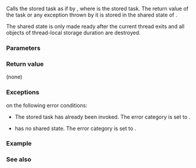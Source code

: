 {{cpp/thread/packaged_task/title|make_ready_at_thread_exit}}
{{cpp/thread/packaged_task/navbar}}
{{ddcl|since=c++11|
void make_ready_at_thread_exit( ArgTypes... args );
}}

Calls the stored task as if by {{box|{{lti|cpp/utility/functional|INVOKE&lt;R&gt;}}{{c/core|(f, args...)}}}}, where {{c|f}} is the stored task. The return value of the task or any exception thrown by it is stored in the shared state of {{c|*this}}.

The shared state is only made ready after the current thread exits and all objects of thread-local storage duration are destroyed.

===Parameters===
{{par begin}}
{{par|args|the parameters to pass on invocation of the stored task}}
{{par end}}

===Return value===
(none)

===Exceptions===
{{lc|std::future_error}} on the following error conditions:

* The stored task has already been invoked. The error category is set to {{tt|promise_already_satisfied}}.
* {{c|*this}} has no shared state. The error category is set to {{ltt|cpp/thread/future_errc|no_state}}.

===Example===
{{example
|code=
#include &lt;chrono&gt;
#include &lt;functional&gt;
#include &lt;future&gt;
#include &lt;iostream&gt;
#include &lt;memory&gt;
#include &lt;thread&gt;
#include &lt;utility&gt;

struct ProgramState
{
    std::packaged_task&lt;void()&gt; task;
    std::future&lt;void&gt; future;
    std::thread worker;
};

static void worker(std::shared_ptr&lt;ProgramState&gt; state)
{
    state-&gt;task.make_ready_at_thread_exit(); // execute task right away
    
    auto status = state-&gt;future.wait_for(std::chrono::seconds(0));
    if (status == std::future_status::timeout)
        std::cout &lt;&lt; "worker: future is not ready yet\n";
    else
        std::cout &lt;&lt; "worker: future is ready\n";
    
    std::cout &lt;&lt; "worker: exit\n";
}

static std::shared_ptr&lt;ProgramState&gt; create_state()
{
    auto state = std::make_shared&lt;ProgramState&gt;();
    state-&gt;task = std::packaged_task&lt;void()&gt;{[]
    {
        std::cout &lt;&lt; "task: executed\n";
    }&lt;!----&gt;};
    state-&gt;future = state-&gt;task.get_future();
    state-&gt;worker = std::thread{worker, state};
    return state;
}

int main()
{
    auto state = create_state();
    
    state-&gt;worker.join();
    std::cout &lt;&lt; "main: worker finished\n";
    
    auto status = state-&gt;future.wait_for(std::chrono::seconds(0));
    if (status == std::future_status::timeout)
        std::cout &lt;&lt; "main: future is not ready yet\n";
    else
        std::cout &lt;&lt; "main: future is ready\n";
}
|output=
task: executed
worker: future is not ready yet
worker: exit
main: worker finished
main: future is ready
}}

===See also===
{{dsc begin}}
{{dsc inc|cpp/thread/packaged_task/dsc operator()}}
{{dsc end}}

{{langlinks|de|es|fr|it|ja|pt|ru|zh}}